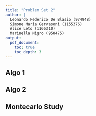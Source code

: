 ```yaml
---
title: "Problem Set 2"
author: |
  Leonardo Federico De Blasio (974948)  
  Simone Maria Gervasoni (1155376)  
  Alice Leto (1166310)  
  Marinella Nigro (950475)
output:
  pdf_document:
    toc: true
    toc_depth: 3
---
```

\newpage


## Algo 1

## Algo 2 

## Montecarlo Study 